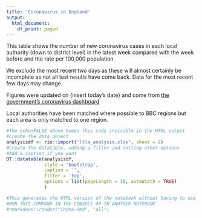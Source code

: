 ```yaml
---
title: 'Coronavirus in England'
output:
  html_document:
    df_print: paged
---
```


This table shows the number of new coronavirus cases in each local authority (down to district level) in the latest week compared with the week before and the rate per 100,000 population.

We exclude the most recent two days as these will almost certainly be incomplete as not all test results have come back. Data for the most recent few days may change.

Figures were updated on {insert today’s date} and come from [the government’s coronavirus dashboard](https://coronavirus.data.gov.uk/cases)

Local authorities have been matched where possible to BBC regions but each area is only matched to one region.

```r
#The echo=FALSE above keeps this code invisible in the HTML output
#Create the data object
analysisdf <- rio::import("ltla_analysis.xlsx", sheet = 2)
#Create the datatable, adding a filter and setting other options
#Add a caption if you want
DT::datatable(analysisdf, 
              style = 'bootstrap', 
              caption = '', 
              filter = 'top', 
              options = list(pageLength = 30, autoWidth = TRUE)
              )
```



```r
#This generates the HTML version of the notebook without having to use the Knit button in RStudio
#RUN THIS COMMAND IN THE CONSOLE OR IN ANOTHER NOTEBOOK
#rmarkdown::render("index.Rmd", "all")
```

